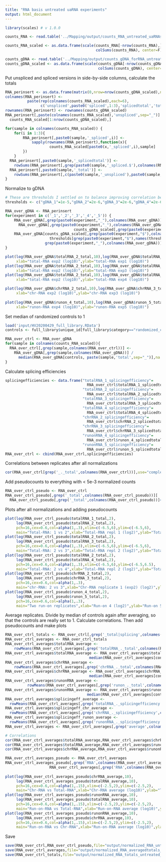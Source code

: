 ```yaml
---
title: "RNA basis untreated uaRNA experiments"
output: html_document
---
```


```r
library(scales) # v 1.0.0
```

```r
counts_RNA <- read.table('../Mapping/output/counts_RNA_untreated_uaRNAscreens_all.txt',stringsAsFactors=F)

counts_RNA_scaled <- as.data.frame(scale(counts_RNA[-nrow(counts_RNA),],
                                         colSums(counts_RNA), center=F))

counts_gDNA <- read.table('../Mapping/output/counts_gDNA_forRNA_untreated_uaRNAscreens.txt',stringsAsFactors=F)
counts_gDNA_scaled <- as.data.frame(scale(counts_gDNA[-nrow(counts_gDNA),],
                                          colSums(counts_gDNA), center=F))
```

Put unspliced and spliced versions in side-by-side columns, calculate the totals
```r
RNA_perinsert <- as.data.frame(matrix(0,nrow=nrow(counts_gDNA_scaled),ncol=ncol(counts_RNA_scaled)*6))
colnames(RNA_perinsert) <-
          paste(rep(colnames(counts_RNA_scaled),each=6),
                c('unspliced',paste0('spliced',1:3),'splicedtotal','total'),sep="_")
rownames(RNA_perinsert) <- rownames(counts_gDNA_scaled)
RNA_perinsert[,paste(colnames(counts_RNA_scaled),'unspliced',sep="_")] <-
  counts_RNA_scaled[1:nrow(counts_gDNA_scaled),]

for(sample in colnames(counts_RNA_scaled)) {
	for(i in 1:3){
		RNA_perinsert[,paste0(sample,'_spliced',i)] <-
			sapply(rownames(RNA_perinsert),function(x){
      				counts_RNA_scaled[paste0(x,'_spliced',i),sample]
    	})
	}
  RNA_perinsert[,paste0(sample,'_splicedtotal')] <- 
    rowSums(RNA_perinsert[,grep(paste0(sample,'_spliced.$'),colnames(RNA_perinsert))],na.rm=T)
  RNA_perinsert[,paste0(sample,'_total')] <-
    rowSums(RNA_perinsert[,c(paste0(sample,'_unspliced'),paste0(sample,'_splicedtotal'))],na.rm=T)
}
```

Normalize to gDNA
```r
# These are thresholds I settled on to balance improving correlation between experiments and not losing too much data.
thresholds <- c("gDNA_1"=1e-5,"gDNA_2"=2e-6,"gDNA_3"=2e-6,"gDNA_4"=2e-6,"gDNA_5"=2e-6) 

RNA_over_gDNA <- RNA_perinsert
for(experiment in c('_1','_2','_3','_4','_5')) {
	RNA_over_gDNA[,grep(paste0(experiment,"_"),colnames(RNA_over_gDNA))] <-
	  RNA_over_gDNA[,grep(paste0(experiment,"_"),colnames(RNA_over_gDNA))] /
                       	       counts_gDNA_scaled[,grep(paste0(experiment,"$"),colnames(counts_gDNA_scaled))]
	RNA_over_gDNA[counts_gDNA_scaled[,grep(paste0(experiment,"$"),colnames(counts_gDNA_scaled))] <
	                thresholds[grep(paste0(experiment,"$"),names(thresholds))],
	              grep(paste0(experiment,"_"),colnames(RNA_over_gDNA))] <- NA
}

plot(log(RNA_over_gDNA$totalRNA_2_total,10),log(RNA_over_gDNA$totalRNA_1_total,10),pch=16,col=alpha(1,.2),cex=.8,
     xlab="total-RNA exp2 (log10)",ylab="total-RNA exp1 (log10)")
plot(log(RNA_over_gDNA$totalRNA_2_total,10),log(RNA_over_gDNA$totalRNA_3_total,10),pch=16,col=alpha(1,.2),cex=.8,
     xlab="total-RNA exp2 (log10)",ylab="total-RNA exp3 (log10)")
plot(log(RNA_over_gDNA$totalRNA_2_total,10),log(RNA_over_gDNA$totalRNA_4_total,10),pch=16,col=alpha(1,.2),cex=.8,
     xlab="total-RNA exp2 (log10)",ylab="total-RNA exp4 (log10)")

plot(log(RNA_over_gDNA$chrRNA_2_total,10),log(RNA_over_gDNA$chrRNA_3_total,10),pch=16,col=alpha(1,.2),cex=.8,
     xlab="chr-RNA exp2 (log10)",ylab="chr-RNA exp3 (log10)")
     
plot(log(RNA_over_gDNA$runon_4_total,10),log(RNA_over_gDNA$runon_5_total,10),pch=16,col=alpha(1,.2),cex=.8,
     xlab="runon-RNA exp4 (log10)",ylab="runon-RNA exp5 (log10)") 
```

Set median of randomized controls to 1
```r
load('input/HV20200429_full_library.RData')
controls <- full_library$unique_id[full_library$category=="randomized_control"]

RNA_over_ctrl <- RNA_over_gDNA
for(sample in colnames(counts_RNA_scaled)){
  RNA_over_ctrl[,grep(sample,colnames(RNA_over_ctrl))] <- 
    RNA_over_gDNA[,grep(sample,colnames(RNA_over_gDNA))] / 
      median(RNA_over_gDNA[controls, paste(sample,'total',sep="_")],na.rm=T)
}
```

Calculate splicing efficiencies
```r
splicingefficiencies <- data.frame("totalRNA_1_splicingefficiency"=
                                     RNA_over_ctrl$totalRNA_1_splicedtotal / RNA_over_ctrl$totalRNA_1_total,
                                   "totalRNA_2_splicingefficiency"=
                                     RNA_over_ctrl$totalRNA_2_splicedtotal / RNA_over_ctrl$totalRNA_2_total,
                                   "totalRNA_3_splicingefficiency"=
                                     RNA_over_ctrl$totalRNA_3_splicedtotal / RNA_over_ctrl$totalRNA_3_total,
                                   "totalRNA_4_splicingefficiency"=
                                     RNA_over_ctrl$totalRNA_4_splicedtotal / RNA_over_ctrl$totalRNA_4_total,
                                   "chrRNA_2_splicingefficiency"=
                                     RNA_over_ctrl$chrRNA_2_splicedtotal / RNA_over_ctrl$chrRNA_2_total,
                                   "chrRNA_3_splicingefficiency"=
                                     RNA_over_ctrl$chrRNA_3_splicedtotal / RNA_over_ctrl$chrRNA_3_total,
                                   "runonRNA_4_splicingefficiency"=
                                     RNA_over_ctrl$runon_4_splicedtotal / RNA_over_ctrl$runon_4_total,
                                   "runonRNA_5_splicingefficiency"=
                                     RNA_over_ctrl$runon_5_splicedtotal / RNA_over_ctrl$runon_5_total)
RNA_over_ctrl <- cbind(RNA_over_ctrl,splicingefficiencies)
```

Correlations between replicates after all normalizations
```r
cor(RNA_over_ctrl[grep('_._total',colnames(RNA_over_ctrl))],use="complete.obs",method="spearman")
```

Add pseudocounts to everything with < 5e-3 normalized counts
```r
RNA_over_ctrl_pseudo <- RNA_over_ctrl
RNA_over_ctrl_pseudo[,grep('_total',colnames(RNA_over_ctrl_pseudo))][
  RNA_over_ctrl_pseudo[,grep('_total',colnames(RNA_over_ctrl_pseudo))]< 5e-3] <- 5e-3
```

Plots after all normalizations and adding pseudocounts
```r
plot(log(RNA_over_ctrl_pseudo$totalRNA_1_total,2),
     log(RNA_over_ctrl_pseudo$totalRNA_2_total,2),
     pch=16,cex=0.6,col=alpha(1,.3),xlim=c(-6.5,6),ylim=c(-6.5,6),
     main="Total-RNA: 1 vs 2",xlab="Total-RNA repl 1 (log2)",ylab="Total-RNA repl 2 (log2)")
plot(log(RNA_over_ctrl_pseudo$totalRNA_2_total,2),
     log(RNA_over_ctrl_pseudo$totalRNA_3_total,2),
     pch=16,cex=0.6,col=alpha(1,.3),xlim=c(-6.5,6),ylim=c(-6.5,6),
     main="Total-RNA: 2 vs 3",xlab="Total-RNA repl 2 (log2)",ylab="Total-RNA repl 3 (log2)")
plot(log(RNA_over_ctrl_pseudo$totalRNA_2_total,2),
     log(RNA_over_ctrl_pseudo$totalRNA_4_total,2),
     pch=16,cex=0.6,col=alpha(1,.3),xlim=c(-6.5,6),ylim=c(-6.5,6.5),
     main="Total-RNA: 2 vs 4",xlab="Total-RNA repl 2 (log2)",ylab="Total-RNA repl 4 (log2)")
plot(log(RNA_over_ctrl_pseudo$chrRNA_2_total,2),
     log(RNA_over_ctrl_pseudo$chrRNA_3_total,2),
     pch=16,cex=0.6,col=alpha(1,.3),
     main="chr-RNA: 2 vs 3",xlab="Chr-RNA replicate 1 (exp2) (log2)",ylab="Chr-RNA replicate 2 (exp3) (log2)")
plot(log(RNA_over_ctrl_pseudo$runon_4_total,2),
     log(RNA_over_ctrl_pseudo$runon_5_total,2),
     pch=16,cex=0.6,col=alpha(1,.3),
     main="Two run-on replicates",xlab="Run-on 4 (log2)",ylab="Run-on 5 (log2)")
```

Average replicates. Divide by median of controls again after averaging, so that the controls are really set to 1.
Calculate correlations.
Then add pseudocounts and make plots
```r
RNA_over_ctrl_totals <- RNA_over_ctrl[,grep('_total|splicing',colnames(RNA_over_ctrl))]
RNA_over_ctrl_averages <- RNA_over_ctrl_totals
RNA_over_ctrl_averages$totalRNA_average <-
    rowMeans(RNA_over_ctrl_averages[,grep('totalRNA_._total',colnames(RNA_over_ctrl_averages))],na.rm=T)
RNA_over_ctrl_averages$totalRNA_average <- RNA_over_ctrl_averages$totalRNA_average /
                                      median(RNA_over_ctrl_averages[controls,"totalRNA_average"],na.rm=T)
RNA_over_ctrl_averages$chrRNA_average <-
    rowMeans(RNA_over_ctrl_averages[,grep('chrRNA_._total',colnames(RNA_over_ctrl_averages))],na.rm=T)
RNA_over_ctrl_averages$chrRNA_average <- RNA_over_ctrl_averages$chrRNA_average /
                                      median(RNA_over_ctrl_averages[controls,"chrRNA_average"],na.rm=T)
RNA_over_ctrl_averages$runonRNA_average <-
          rowMeans(RNA_over_ctrl_averages[,grep('runon_._total',colnames(RNA_over_ctrl_averages))],na.rm=T)
RNA_over_ctrl_averages$runonRNA_average <- RNA_over_ctrl_averages$runonRNA_average /
                                     median(RNA_over_ctrl_averages[controls,"runonRNA_average"],na.rm=T)
RNA_over_ctrl_averages$splicingeff_average <-
  rowMeans(RNA_over_ctrl_averages[,grep('totalRNA_._splicingefficiency',colnames(RNA_over_ctrl_averages))],na.rm=T)
RNA_over_ctrl_averages$splicingeff_chr_average <-
  rowMeans(RNA_over_ctrl_averages[,grep('chrRNA_._splicingefficiency',colnames(RNA_over_ctrl_averages))],na.rm=T)
RNA_over_ctrl_averages$splicingeff_runon_average <-
  rowMeans(RNA_over_ctrl_averages[,grep('runonRNA_._splicingefficiency',colnames(RNA_over_ctrl_averages))],na.rm=T)
RNA_over_ctrl_averages <- RNA_over_ctrl_averages[,grep('average',colnames(RNA_over_ctrl_averages))]

# Correlations
cor(RNA_over_ctrl_averages$totalRNA_average,RNA_over_ctrl_averages$chrRNA_average,use="complete.obs",method="spearman")
cor(RNA_over_ctrl_averages$totalRNA_average,RNA_over_ctrl_averages$runonRNA_average,use="complete.obs",method="spearman")
cor(RNA_over_ctrl_averages$chrRNA_average,RNA_over_ctrl_averages$runonRNA_average,use="complete.obs",method="spearman")

RNA_over_ctrl_averages_pseudo <- RNA_over_ctrl_averages
RNA_over_ctrl_averages_pseudo[,grep('RNA',colnames(RNA_over_ctrl_averages))][
                    RNA_over_ctrl_averages[,grep('RNA',colnames(RNA_over_ctrl_averages))]< 5e-3] <- 5e-3
		    
plot(log(RNA_over_ctrl_averages_pseudo$chrRNA_average,10),
     log(RNA_over_ctrl_averages_pseudo$totalRNA_average,10),
     pch=16,cex=0.6,col=alpha(1,.15),xlim=c(-2.5,2),ylim=c(-2.5,2),
     main="Chr-RNA vs Total-RNA",xlab="Chr-RNA average (log10)",ylab="Total-RNA average (log10)")
plot(log(RNA_over_ctrl_averages_pseudo$runonRNA_average,10),
     log(RNA_over_ctrl_averages_pseudo$totalRNA_average,10),
     pch=16,cex=0.6,col=alpha(1,.15),xlim=c(-2.5,2),ylim=c(-2.5,2),
     main="Run-on-RNA vs Total-RNA",xlab="Run-on-RNA average (log10)",ylab="Total-RNA average (log10)")
plot(log(RNA_over_ctrl_averages_pseudo$runonRNA_average,10),
     log(RNA_over_ctrl_averages_pseudo$chrRNA_average,10),
     pch=16,cex=0.6,col=alpha(1,.15),xlim=c(-2.5,2),ylim=c(-2.5,2),
     main="Run-on-RNA vs Chr-RNA",xlab="Run-on-RNA average (log10)",ylab="Chr-RNA average (log10)")
```

Save
```r
save(RNA_over_ctrl,RNA_over_ctrl_pseudo,file="output/normalized_RNA_untreated_uaRNAscreens.RData")
save(RNA_over_ctrl_averages,file="output/normalized_RNA_averagedtotals_untreated_uaRNAscreens.RData")
save(RNA_over_ctrl_totals,file="output/normalized_RNA_totals_untreated_uaRNAscreens.RData")
```
